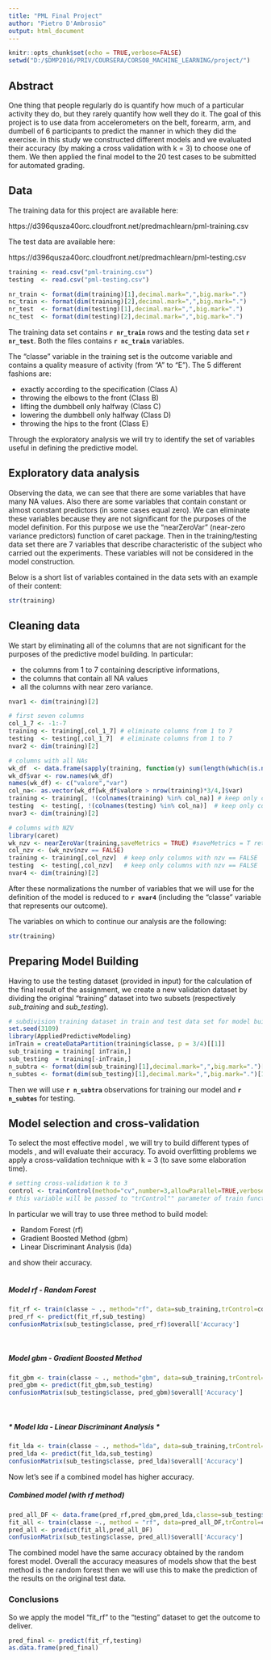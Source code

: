---
title: "PML Final Project"
author: "Pietro D'Ambrosio"
output: html_document
---

```{r setup, include=FALSE}
knitr::opts_chunk$set(echo = TRUE,verbose=FALSE)
setwd("D:/$DMP2016/PRIV/COURSERA/CORSO8_MACHINE_LEARNING/project/")
```

## Abstract
One thing that people regularly do is quantify how much of a particular activity they do, but they rarely quantify how well they do it. The goal of this project is to use data from accelerometers on the belt, forearm, arm, and dumbell of 6 participants to predict the manner in which they did the exercise. 
in this study we constructed different models and we evaluated their accuracy (by making a cross validation with k = 3)  to choose one of them. We then applied the final model to the 20 test cases to be submitted for automated grading.

## Data 
The training data for this project are available here:

https://d396qusza40orc.cloudfront.net/predmachlearn/pml-training.csv

The test data are available here:

https://d396qusza40orc.cloudfront.net/predmachlearn/pml-testing.csv

```{r}
training <- read.csv("pml-training.csv")
testing  <- read.csv("pml-testing.csv")

nr_train <- format(dim(training)[1],decimal.mark=",",big.mark=".")
nc_train <- format(dim(training)[2],decimal.mark=",",big.mark=".")
nr_test  <- format(dim(testing)[1],decimal.mark=",",big.mark=".")
nc_test  <- format(dim(testing)[2],decimal.mark=",",big.mark=".")
```

The training data set contains **`r nr_train`** rows and the testing data set **`r nr_test`**.
Both the files contains **`r nc_train`** variables.

The "classe" variable in the training set is the outcome variable and contains a quality measure of activity (from "A" to "E"). The 5 different fashions are:

- exactly according to the specification (Class A)
- throwing the elbows to the front (Class B)
- lifting the dumbbell only halfway (Class C)
- lowering the dumbbell only halfway (Class D)
- throwing the hips to the front (Class E)

Through the exploratory analysis we will try to identify the set of variables useful in defining the predictive model.


## Exploratory data analysis

Observing the data,  we can see that there are some variables that have many NA values.
Also there are some variables that contain constant or almost constant predictors (in some cases equal zero). We can eliminate these variables because they are not significant for the purposes of the model definition. 
For this purpose we use the "nearZeroVar" (near-zero variance predictors) function of caret package. 
Then in the training/testing data set there are 7 variables that describe characteristic of the subject who carried out the experiments. These variables will not be considered in the model construction.

Below is a short list of variables contained in the data sets with an example of their content:

```{r echo=TRUE}
str(training)
```

## Cleaning data

We start by eliminating all of the columns that are not significant for the purposes of the predictive model building. In particular:

- the columns from 1 to 7 containing descriptive informations,
- the columns that contain all NA values
- all the columns with near zero variance.


```{r warning=FALSE, message=FALSE}
nvar1 <- dim(training)[2]

# first seven columns
col_1_7 <- -1:-7
training <- training[,col_1_7] # eliminate columns from 1 to 7
testing  <- testing[,col_1_7]  # eliminate columns from 1 to 7
nvar2 <- dim(training)[2]

# columns with all NAs
wk_df  <- data.frame(sapply(training, function(y) sum(length(which(is.na(y))))))
wk_df$var <- row.names(wk_df)
names(wk_df) <- c("valore","var")
col_na<- as.vector(wk_df[wk_df$valore > nrow(training)*3/4,]$var)
training <- training[, !(colnames(training) %in% col_na)] # keep only columns with values != NAs
testing  <- testing[, !(colnames(testing) %in% col_na)]  # keep only columns with values != NA
nvar3 <- dim(training)[2]

# columns with NZV
library(caret)
wk_nzv <- nearZeroVar(training,saveMetrics = TRUE) #saveMetrics = T returns a df with information
col_nzv <- (wk_nzv$nzv == FALSE)
training <- training[,col_nzv]  # keep only columns with nzv == FALSE
testing  <- testing[,col_nzv]   # keep only columns with nzv == FALSE
nvar4 <- dim(training)[2]
```

After these normalizations the number of variables that we will use for the definition of the model is reduced to **`r nvar4`** (including the "classe"  variable that represents our outcome).

The variables on which to continue our analysis are the following:
```{r echo=TRUE}
str(training)
```

## Preparing Model Building
Having to use the testing dataset (provided in input) for the calculation of the final result of the assignment, we create a new validation dataset
by dividing the original "training" dataset into two subsets (respectively *sub_training* and *sub_testing*).

``` {r warning=FALSE, message=FALSE, cache=TRUE}
# subdivision training dataset in train and test data set for model building 
set.seed(3109)
library(AppliedPredictiveModeling)
inTrain = createDataPartition(training$classe, p = 3/4)[[1]]
sub_training = training[ inTrain,]
sub_testing  = training[-inTrain,]
n_subtra <- format(dim(sub_training)[1],decimal.mark=",",big.mark=".")[1]
n_subtes <- format(dim(sub_testing)[1],decimal.mark=",",big.mark=".")[1]
```

Then we will use **`r n_subtra`** observations for training our model and **`r n_subtes`** for testing.

## Model selection and cross-validation
To select the most effective model , we will try to build different types of models , and will evaluate their accuracy. To avoid overfitting problems we apply a cross-validation technique with k = 3 (to save some elaboration time).

``` {r warning=FALSE, message=FALSE}
# setting cross-validation k to 3 
control <- trainControl(method="cv",number=3,allowParallel=TRUE,verboseIter = FALSE)
# this variable will be passed to "trControl"" parameter of train function (caret package)
```

In particular we will tray to use three method to build model:

- Random Forest (rf)
- Gradient Boosted Method  (gbm)
- Linear Discriminant Analysis (lda)

and show their accuracy.
<br><br>

##### Model rf - Random Forest 
``` {r warning=FALSE, message=FALSE, cache=TRUE}
fit_rf <- train(classe ~ ., method="rf", data=sub_training,trControl=control)
pred_rf <- predict(fit_rf,sub_testing)
confusionMatrix(sub_testing$classe, pred_rf)$overall['Accuracy']
```
<br>

##### *Model gbm - Gradient Boosted Method*
``` {r warning=FALSE, message=FALSE, cache=TRUE}
fit_gbm <- train(classe ~ ., method="gbm", data=sub_training,trControl=control)
pred_gbm <- predict(fit_gbm,sub_testing)
confusionMatrix(sub_testing$classe, pred_gbm)$overall['Accuracy']
```
<br>

##### * Model lda - Linear Discriminant Analysis *
``` {r warning=FALSE, message=FALSE, cache=TRUE}
fit_lda <- train(classe ~ ., method="lda", data=sub_training,trControl=control)
pred_lda <- predict(fit_lda,sub_testing)
confusionMatrix(sub_testing$classe, pred_lda)$overall['Accuracy']
```

Now let's see if a combined model has higher accuracy.
<br>

##### *Combined model (with rf method)*
``` {r warning=FALSE, message=FALSE}
pred_all_DF <- data.frame(pred_rf,pred_gbm,pred_lda,classe=sub_testing$classe)
fit_all <- train(classe ~., method = "rf", data=pred_all_DF,trControl=control)
pred_all <- predict(fit_all,pred_all_DF)
confusionMatrix(sub_testing$classe, pred_all)$overall['Accuracy']
```

The combined model have the same accuracy obtained by the random forest model. Overall the accuracy measures of models show that the best method is the random forest then
we will use this to make the prediction of the results on the original test data.

### Conclusions
So we apply the model "fit_rf" to the "testing" dataset to get the outcome to deliver.
``` {r }
pred_final <- predict(fit_rf,testing)
as.data.frame(pred_final)
```


